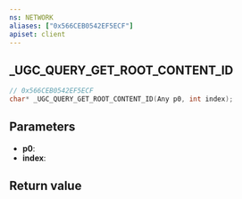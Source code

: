 ```yaml
---
ns: NETWORK
aliases: ["0x566CEB0542EF5ECF"]
apiset: client
---
```

## _UGC_QUERY_GET_ROOT_CONTENT_ID

```c
// 0x566CEB0542EF5ECF
char* _UGC_QUERY_GET_ROOT_CONTENT_ID(Any p0, int index);
```


## Parameters
* **p0**:
* **index**:

## Return value